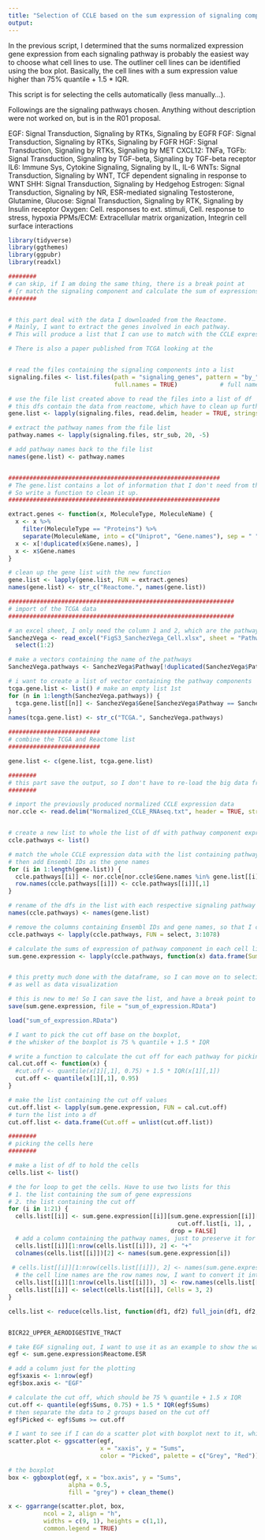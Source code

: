 ```yaml
---
title: "Selection of CCLE based on the sum expression of signaling components"
output: 
---
```


In the previous script, I determined that the sums normalized expression gene expression from each signaling pathway is probably the easiest way to choose what cell lines to use. The outliner cell lines can be identified using the box plot. Basically, the cell lines with a sum expression value higher than 75% quantile + 1.5 * IQR. 

This script is for selecting the cells automatically (less manually...).

Followings are the signaling pathways chosen. Anything without description were not worked on, but is in the R01 proposal. 

EGF: Signal Transduction, Signaling by RTKs, Signaling by EGFR
FGF: Signal Transduction, Signaling by RTKs, Signaling by FGFR
HGF: Signal Transduction, Signaling by RTKs, Signaling by MET
CXCL12: 
TNFa, 
TGFb: Signal Transduction, Signaling by TGF-beta, Signaling by TGF-beta receptor
IL6: Immune Sys, Cytokine Signaling, Signaling by IL, IL-6
WNTs: Signal Transduction, Signaling by WNT, TCF dependent signaling in response to WNT
SHH: Signal Transduction, Signaling by Hedgehog
Estrogen: Signal Transduction, Signaling by NR, ESR-mediated signaling
Testosterone, 
Glutamine, 
Glucose: Signal Transduction, Signaling by RTK, Signaling by Insulin receptor
Oxygen: Cell. responses to ext. stimuli, Cell. response to stress, hypoxia
PPMs/ECM: Extracellular matrix organization, Integrin cell surface interactions

```r
library(tidyverse)
library(ggthemes)
library(ggpubr)
library(readxl)
```

```r
########
# can skip, if I am doing the same thing, there is a break point at 
# {r match the signaling component and calculate the sum of expressions}
########


# this part deal with the data I downloaded from the Reactome.
# Mainly, I want to extract the genes involved in each pathway.
# This will produce a list that I can use to match with the CCLE expression data

# There is also a paper published from TCGA looking at the 


# read the files containing the signaling components into a list
signaling.files <- list.files(path = "signaling_genes", pattern = "by_",
                              full.names = TRUE)            # full name extract the path

# use the file list created above to read the files into a list of df
# this dfs contain the data from reactome, which have to clean up further to extract the genes
gene.list <- lapply(signaling.files, read.delim, header = TRUE, stringsAsFactors = FALSE)

# extract the pathway names from the file list
pathway.names <- lapply(signaling.files, str_sub, 20, -5)

# add pathway names back to the file list
names(gene.list) <- pathway.names


############################################################
# The gene.list contains a lot of information that I don't need from the Reactome.
# So write a function to clean it up.
############################################################

extract.genes <- function(x, MoleculeType, MoleculeName) {
  x <- x %>% 
    filter(MoleculeType == "Proteins") %>% 
    separate(MoleculeName, into = c("Uniprot", "Gene.names"), sep = " ")
  x <- x[!duplicated(x$Gene.names), ]
  x <- x$Gene.names
}

# clean up the gene list with the new function
gene.list <- lapply(gene.list, FUN = extract.genes)
names(gene.list) <- str_c("Reactome.", names(gene.list))

```


```r

################################################################
# import of the TCGA data
################################################################

# an excel sheet, I only need the column 1 and 2, which are the pathways and genes, respectively 
SanchezVega <- read_excel("FigS3_SanchezVega_Cell.xlsx", sheet = "Pathways") %>%
  select(1:2)

# make a vectors containing the name of the pathways
SanchezVega.pathways <- SanchezVega$Pathway[!duplicated(SanchezVega$Pathway)]

# i want to create a list of vector containing the pathway components
tcga.gene.list <- list() # make an empty list 1st
for (n in 1:length(SanchezVega.pathways)) {
  tcga.gene.list[[n]] <- SanchezVega$Gene[SanchezVega$Pathway == SanchezVega.pathways[n]]
}
names(tcga.gene.list) <- str_c("TCGA.", SanchezVega.pathways)

##########################
# combine the TCGA and Reactome list
##########################

gene.list <- c(gene.list, tcga.gene.list)
```

```r
########
# this part save the output, so I don't have to re-load the big data frame again
########

# import the previously produced normalized CCLE expression data
nor.ccle <- read.delim("Normalized_CCLE_RNAseq.txt", header = TRUE, stringsAsFactors = FALSE)


# create a new list to whole the list of df with pathway component expression values
ccle.pathways <- list()

# match the whole CCLE expression data with the list containing pathway components
# then add Ensembl IDs as the gene names
for (i in 1:length(gene.list)) {
  ccle.pathways[[i]] <- nor.ccle[nor.ccle$Gene.names %in% gene.list[[i]],]
  row.names(ccle.pathways[[i]]) <- ccle.pathways[[i]][,1]
}

# rename of the dfs in the list with each respective signaling pathway
names(ccle.pathways) <- names(gene.list)

# remove the columns containing Ensembl IDs and gene names, so that I can do calculations
ccle.pathways <- lapply(ccle.pathways, FUN = select, 3:1078)

# calculate the sums of expression of pathway component in each cell lines
sum.gene.expression <- lapply(ccle.pathways, function(x) data.frame(Sums = colSums(x)))


# this pretty much done with the dataframe, so I can move on to selecting the cell lines
# as well as data visualization

# this is new to me! So I can save the list, and have a break point to clean up the rams!
save(sum.gene.expression, file = "sum_of_expression.RData")
```

```r

load("sum_of_expression.RData")
```


```r
# I want to pick the cut off base on the boxplot, 
# the whisker of the boxplot is 75 % quantile + 1.5 * IQR

# write a function to calculate the cut off for each pathway for picking the cells
cal.cut.off <- function(x) {
  #cut.off <- quantile(x[1][,1], 0.75) + 1.5 * IQR(x[1][,1])
  cut.off <- quantile(x[1][,1], 0.95)
}

# make the list containing the cut off values 
cut.off.list <- lapply(sum.gene.expression, FUN = cal.cut.off)
# turn the list into a df
cut.off.list <- data.frame(Cut.off = unlist(cut.off.list))

########
# picking the cells here
########

# make a list of df to hold the cells
cells.list <- list()

# the for loop to get the cells. Have to use two lists for this
# 1. the list containing the sum of gene expressions
# 2. the list containing the cut off 
for (i in 1:21) {
  cells.list[[i]] <- sum.gene.expression[[i]][sum.gene.expression[[i]][,1] >= 
                                                cut.off.list[i, 1], ,
                                              drop = FALSE]
  # add a column containing the pathway names, just to preserve it for later
  cells.list[[i]][1:nrow(cells.list[[i]]), 2] <- "+"
  colnames(cells.list[[i]])[2] <- names(sum.gene.expression[i])
  
 # cells.list[[i]][1:nrow(cells.list[[i]]), 2] <- names(sum.gene.expression[i])
  # the cell line names are the row names now, I want to convert it into a column
  cells.list[[i]][1:nrow(cells.list[[i]]), 3] <- row.names(cells.list[[i]])
  cells.list[[i]] <- select(cells.list[[i]], Cells = 3, 2)
}

cells.list <- reduce(cells.list, function(df1, df2) full_join(df1, df2, by = "Cells"))


BICR22_UPPER_AERODIGESTIVE_TRACT
```



```r

# take EGF signaling out, I want to use it as an example to show the way we select cells
egf <- sum.gene.expression$Reactome.ESR

# add a column just for the plotting
egf$xaxis <- 1:nrow(egf) 
egf$box.axis <- "EGF"

# calculate the cut off, which should be 75 % quantile + 1.5 x IQR
cut.off <- quantile(egf$Sums, 0.75) + 1.5 * IQR(egf$Sums)
# then separate the data to 2 groups based on the cut off
egf$Picked <- egf$Sums >= cut.off

# I want to see if I can do a scatter plot with boxplot next to it, which require the ggpubr
scatter.plot <- ggscatter(egf, 
                          x = "xaxis", y = "Sums", 
                          color = "Picked", palette = c("Grey", "Red"))

# the boxplot 
box <- ggboxplot(egf, x = "box.axis", y = "Sums", 
                 alpha = 0.5, 
                 fill = "grey") + clean_theme()

x <- ggarrange(scatter.plot, box,
          ncol = 2, align = "h",
          widths = c(9, 1), heights = c(1,1),
          common.legend = TRUE)

```

